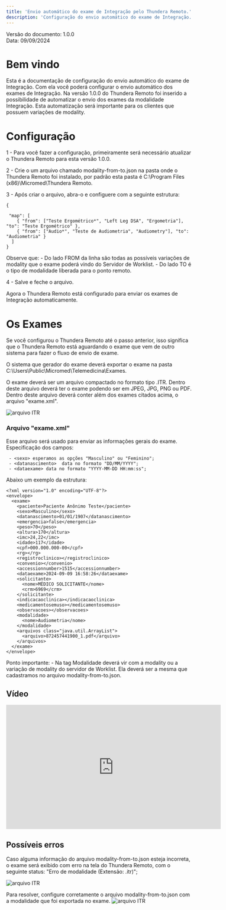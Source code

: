 ```yaml
---
title: 'Envio automático do exame de Integração pelo Thundera Remoto.'
description: 'Configuração do envio automático do exame de Integração.'
---
```


<Note>
  Versão do documento: 1.0.0 <br />
  Data: 09/09/2024
</Note>

# Bem vindo

Esta é a documentação de configuração do envio automático do exame de Integração. Com ela você poderá configurar o envio automático dos exames de Integração.
Na versão 1.0.0 do Thundera Remoto foi inserido a possibilidade de automatizar o envio dos exames da modalidade Integração. Esta automatização será importante para os clientes que possuem variações de modality.

# Configuração

1 - Para você fazer a configuração, primeiramente será necessário atualizar o Thundera Remoto para esta versão 1.0.0.

2 - Crie o um arquivo chamado modality-from-to.json na pasta onde o Thundera Remoto foi instalado, por padrão esta pasta é C:\Program Files (x86)\Micromed\Thundera Remoto.

3 - Após criar o arquivo, abra-o e configuere com a seguinte estrutura:

```Exemplo EXEMPLO
{

 "map": [
    { "from": ["Teste Ergométrico*", "Left Leg DSA", "Ergometria"], "to": "Teste Ergométrico" },
    { "from": ["Audio*", "Teste de Audiometria", "Audiometry"], "to": "Audiometria" }
  ]
}
```

<Note>
Observe que: 
 - Do lado FROM da linha são todas as possíveis variações de modality que o exame poderá vindo do Servidor de Worklist.
 - Do lado TO é o tipo de modalidade liberada para o ponto remoto. 
</Note>

4 - Salve e feche o arquivo.

Agora o Thundera Remoto está configurado para enviar os exames de Integração automaticamente.

# Os Exames

Se você configurou o Thundera Remoto até o passo anterior, isso significa que o Thundera Remoto está aguardando o exame que vem de outro sistema para fazer o fluxo de envio de exame.

O sistema que gerador do exame deverá exportar o exame na pasta C:\Users\Public\Micromed\Telemedicina\Exames.

O exame deverá ser um arquivo compactado no formato tipo .ITR.
  Dentro deste arquivo deverá ter o exame podendo ser em JPEG, JPG, PNG ou PDF.
  Dentro deste arquivo deverá conter além dos exames citados acima, o arquivo "exame.xml".

  ![arquivo ITR](\api-reference\api-thundera-remoto\image_1.jpg)


### Arquivo "exame.xml"

Esse arquivo será usado para enviar as informações gerais do exame. 
Especificação dos campos:


```
 - <sexo> esperamos as opções "Masculino" ou "Feminino";
 - <datanascimento>  data no formato "DD/MM/YYYY";
 - <dataexame> data no formato "YYYY-MM-DD HH:mm:ss";
```

Abaixo um exemplo da estrutura:
```Exemplo exame.xlm
<?xml version="1.0" encoding="UTF-8"?>
<envelope>
  <exame>
    <paciente>Paciente Anônimo Teste</paciente>
    <sexo>Masculino</sexo>
    <datanascimento>01/01/1907</datanascimento>
    <emergencia>false</emergencia>
    <peso>70</peso>
    <altura>170</altura>
    <imc>24,22</imc>
    <idade>117</idade>
    <cpf>000.000.000-00</cpf>
    <rg></rg>
    <registroclinico></registroclinico>
    <convenio></convenio>
    <accessionnumber>1515</accessionnumber>
    <dataexame>2024-09-09 16:58:26</dataexame>
    <solicitante>
      <nome>MÉDICO SOLICITANTE</nome>
      <crm>6969</crm>
    </solicitante>
    <indicacaoclinica></indicacaoclinica>
    <medicamentosemuso></medicamentosemuso>
    <observacoes></observacoes>
    <modalidade>
      <nome>Audiometria</nome>
    </modalidade>
    <arquivos class="java.util.ArrayList">
      <arquivo>872457441900_1.pdf</arquivo>
    </arquivos>
  </exame>
</envelope>
```

<Note>
Ponto importante:
  - Na tag Modalidade deverá vir com a modality ou a variação de modality do servidor de Worklist. Ela deverá ser a mesma que cadastramos no arquivo modality-from-to.json.
</Note>


## Vídeo
<iframe width="580" height="335" src="https://www.youtube.com/embed/KGQ5_Awvncw?si=hIjAhaIn9dVliVtw" title="YouTube video player" frameborder="0" allow="accelerometer; autoplay; clipboard-write; encrypted-media; gyroscope; picture-in-picture; web-share" referrerpolicy="strict-origin-when-cross-origin" allowfullscreen="true"></iframe>



## Possíveis erros

Caso alguma informação do arquivo modality-from-to.json esteja incorreta, o exame será exibido com erro na tela do Thundera Remoto, com o seguinte status: "Erro de modalidade (Extensão: .itr)";
 
 ![arquivo ITR](\api-reference\api-thundera-remoto\image_2.jpg)


Para resolver, configure corretamente o arquivo modality-from-to.json com a modalidade que foi exportada no exame.
 ![arquivo ITR](\api-reference\api-thundera-remoto\image_3.jpg)
 


